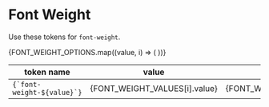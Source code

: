 
<Meta title="Design Tokens/Font Weight" />

# Font Weight

Use these tokens for `font-weight`.

<table>
  <thead>
    <tr>
      <th>token name</th>
      <th>value</th>
      <th>notes</th>
    </tr>
  </thead>
  <tbody>
    {FONT_WEIGHT_OPTIONS.map((value, i) => (
      <tr key={i}>
        <td>
          <code>{`font-weight-${value}`}</code>
        </td>
        <td>{FONT_WEIGHT_VALUES[i].value}</td>
        <td>{FONT_WEIGHT_VALUES[i].original.comment}</td>
      </tr>
    ))}
  </tbody>
</table>
